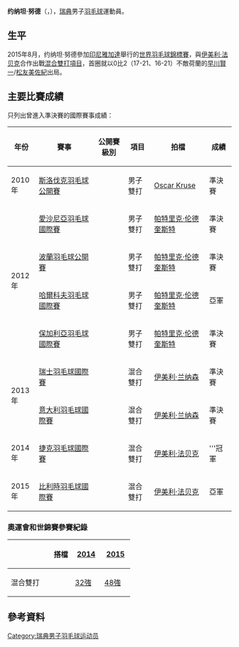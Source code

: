 {{noteTA|G1=Badminton}}
{{Infobox 羽球選手
| playername              = 约纳坦·努德<br />{{lang|sv|Jonathan Nordh}}
| image                   = Czech International 2001 06.jpg
| size                    = 280px
| caption                 = 
| birth_name              = 
| date_of_birth           = {{birth_date_and_age|1988|4|27}}
| place_of_birth          = {{SWE}}
| height                  = 
| weight                  = 
| event                   = 男子雙打、混合雙打
| country                 = {{SWE}}
| years_active            = 
| handedness              = 
| coach                   = 
| highest_ranking         = 第52位（男雙-[[帕特里克·伦德奎斯特|伦德奎斯特]]）
| date_of_highest_ranking = 2013年6月26日<ref name="ranking">[http://bwfcontent.tournamentsoftware.com/ranking/player.aspx?id=6383&player=113412 BWF World Ranking - Ranking of Jonathan NORDH (77099)] {{Wayback|url=http://bwfcontent.tournamentsoftware.com/ranking/player.aspx?id=6383&player=113412 |date=20200224235850 }}{{en}}</ref>
| current_ranking         = 第129位（男雙-[[帕特里克·伦德奎斯特|伦德奎斯特]]）<br/>第279位（男雙-[[尼科·鲁波宁|尼科·鲁波宁]]）<br/>第63位（混雙-[[伊美利·兰纳森|兰纳森]]）
| date_of_current_ranking = 2014年2月6日<ref>[http://bwfcontent.tournamentsoftware.com/ranking/category.aspx?id=6383&category=474 BWF World Ranking - BWF世界排名榜 (2/6/2014) - Men's doubles] {{Wayback|url=http://bwfcontent.tournamentsoftware.com/ranking/category.aspx?id=6383&category=474 |date=20140325113033 }}{{en}}</ref><ref>[http://bwfcontent.tournamentsoftware.com/ranking/category.aspx?id=6383&category=476 BWF World Ranking - BWF世界排名榜 (2/6/2014) - Mixed doubles] {{Wayback|url=http://bwfcontent.tournamentsoftware.com/ranking/category.aspx?id=6383&category=476 |date=20140325112402 }}{{en}}</ref>
| played                  = 51勝–53負（男雙）<br/>29勝–36負（混雙）
| titles                  = 
| bwf_profile             = A17C540D-39C2-4F9A-ACDF-F077566F072D
| bwf_id                  = 77099
| updated                 = 2014年2月10日
}}
{{MedalTableTop}}
{{MedalSport | 男子[[羽毛球|羽毛球]]}}
{{MedalCountry | {{SWE}}}}
{{MedalBottom}}
'''约纳坦·努德'''（{{lang-sv|Jonathan Nordh}}，{{bd|1988年|4月27日}}），[[瑞典|瑞典]]男子[[羽毛球|羽毛球]]運動員。

== 生平 ==
2015年8月，约纳坦·努德參加[[印尼|印尼]][[雅加達|雅加達]]舉行的[[2015年世界羽毛球錦標賽|世界羽毛球錦標賽]]，與[[伊美利·法贝克|伊美利·法贝克]]合作出戰[[2015年世界羽毛球錦標賽混合雙打項目|混合雙打項目]]，首圈就以0比2（17-21、16-21）不敵荷蘭的[[早川賢一|早川賢一]]/[[松友美佐紀|松友美佐紀]]出局。

==主要比賽成績==
只列出曾進入準決賽的國際賽事成績：
{| class=wikitable style="text-align:center; font-size:small;" 
!width="50"|年份
!width="180"|賽事
!width="80"|公開賽級別
!width="60"|項目
!width="150"|拍檔
!width="50"|成績
|-
!rowspan="1"|2010年
|[[2010年斯洛伐克羽毛球公開賽|斯洛伐克羽毛球公開賽]]
|{{BWFFS}}
|男子雙打
|[[Oscar_Kruse|Oscar Kruse]]
|bgcolor="#b8860b"|準決賽
|-
!rowspan="4"|2012年
|[[2012年愛沙尼亞羽毛球國際賽|愛沙尼亞羽毛球國際賽]]
|{{BWFIS}}
|男子雙打
|[[帕特里克·伦德奎斯特|帕特里克·伦德奎斯特]]
|bgcolor="#b8860b"|準決賽
|-
|[[2012年波蘭羽毛球公開賽|波蘭羽毛球公開賽]]
|{{BWFIS}}
|男子雙打
|[[帕特里克·伦德奎斯特|帕特里克·伦德奎斯特]]
|bgcolor="#b8860b"|準決賽
|-
|[[2012年哈爾科夫羽毛球國際賽|哈爾科夫羽毛球國際賽]]
|{{BWFIC}}
|男子雙打
|[[帕特里克·伦德奎斯特|帕特里克·伦德奎斯特]]
|bgcolor="silver"|亞軍
|-
|[[2012年保加利亞羽毛球國際賽|保加利亞羽毛球國際賽]]
|{{BWFIC}}
|男子雙打
|[[帕特里克·伦德奎斯特|帕特里克·伦德奎斯特]]
|bgcolor="#b8860b"|準決賽
|-
!rowspan="2"|2013年
|[[2013年瑞士羽毛球國際賽|瑞士羽毛球國際賽]]
|{{BWFIC}}
|混合雙打
|[[伊美利·兰纳森|伊美利·兰纳森]]
|bgcolor="#b8860b"|準決賽
|-
|[[2013年意大利羽毛球國際賽|意大利羽毛球國際賽]]
|{{BWFIC}}
|混合雙打
|[[伊美利·兰纳森|伊美利·兰纳森]]
|bgcolor="#b8860b"|準決賽
|-
!rowspan="1"|2014年
|[[2014年捷克羽毛球國際賽|捷克羽毛球國際賽]]
|{{BWFIC}}
|混合雙打
|[[伊美利·法贝克|伊美利·法贝克]]
|bgcolor="gold"|'''冠軍
|-
!rowspan="1"|2015年
|[[2015年比利時羽毛球國際賽|比利時羽毛球國際賽]]
|{{BWFIC}}
|混合雙打
|[[伊美利·法贝克|伊美利·法贝克]]
|bgcolor="silver"|亞軍
|}
{{BWF賽事級別索引}}

===奧運會和世錦賽參賽紀錄===
{| class=wikitable style="text-align:center; font-size:small;" 
!
!搭檔
!width="50"|[[2014年世界羽毛球錦標賽|2014]]
!width="50"|[[2015年世界羽毛球錦標賽|2015]]
|-
!width="80"|混合雙打
|align="left"|{{nowrap|[[伊美利·法贝克|伊美利·法贝克]]<br/>/ [[伊美利·兰纳森|伊美利·兰纳森]]}}
|[[2014年世界羽毛球錦標賽混合雙打項目|32強]]
|[[2015年世界羽毛球錦標賽混合雙打項目|48強]]
|}

== 參考資料 ==
{{Reflist}}

{{Authority control}}
{{DEFAULTSORT:Nordh, Jonathan}}
[[Category:瑞典男子羽毛球运动员|Category:瑞典男子羽毛球运动员]]